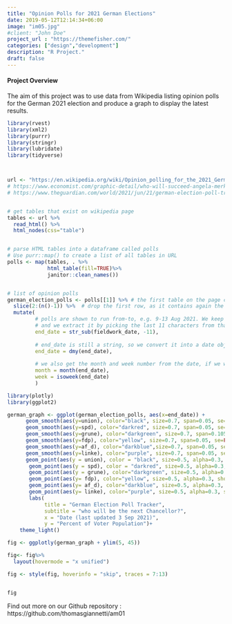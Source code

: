 ```yaml
---
title: "Opinion Polls for 2021 German Elections"
date: 2019-05-12T12:14:34+06:00
image: "im05.jpg"
#client: "John Doe"
project_url : "https://themefisher.com/"
categories: ["design","development"]
description: "R Project."
draft: false
---
```


#### Project Overview

The aim of this project was to use data from Wikipedia listing opinion polls for the German 2021 election and produce a graph to display the latest results.

```r

library(rvest)
library(xml2)
library(purrr)
library(stringr)
library(lubridate)
library(tidyverse)



url <- "https://en.wikipedia.org/wiki/Opinion_polling_for_the_2021_German_federal_election"
# https://www.economist.com/graphic-detail/who-will-succeed-angela-merkel
# https://www.theguardian.com/world/2021/jun/21/german-election-poll-tracker-who-will-be-the-next-chancellor


# get tables that exist on wikipedia page 
tables <- url %>% 
  read_html() %>% 
  html_nodes(css="table")


# parse HTML tables into a dataframe called polls 
# Use purr::map() to create a list of all tables in URL
polls <- map(tables, . %>% 
             html_table(fill=TRUE)%>% 
             janitor::clean_names())


# list of opinion polls
german_election_polls <- polls[[1]] %>% # the first table on the page contains the list of all opinions polls
  slice(2:(n()-1)) %>%  # drop the first row, as it contains again the variable names and last row that contains 2017 results
  mutate(
         # polls are shown to run from-to, e.g. 9-13 Aug 2021. We keep the last date, 13 Aug here, as the poll date
         # and we extract it by picking the last 11 characters from that field
         end_date = str_sub(fieldwork_date, -11),
         
         # end_date is still a string, so we convert it into a date object using lubridate::dmy()
         end_date = dmy(end_date),
         
         # we also get the month and week number from the date, if we want to do analysis by month- week, etc.
         month = month(end_date),
         week = isoweek(end_date)
         )
```

```r
library(plotly)
library(ggplot2)
```

```r
german_graph <- ggplot(german_election_polls, aes(x=end_date)) +
      geom_smooth(aes(y=union), color="black", size=0.7, span=0.05, se=FALSE)+
      geom_smooth(aes(y=spd), color="darkred", size=0.7, span=0.05, se=FALSE)+     
      geom_smooth(aes(y=grune), color="darkgreen", size=0.7, span=0.105, se=FALSE)+
      geom_smooth(aes(y=fdp), color="yellow", size=0.7, span=0.05, se=FALSE)+
      geom_smooth(aes(y=af_d), color="darkblue",size=0.7, span=0.05, se=FALSE)+
      geom_smooth(aes(y=linke), color="purple", size=0.7, span=0.05, se=FALSE) +
      geom_point(aes(y = union), color = "black", size=0.5, alpha=0.3, show.legend = FALSE) +
       geom_point(aes(y = spd), color = "darkred", size=0.5, alpha=0.3, show.legend = FALSE) +
       geom_point(aes(y = grune), color="darkgreen", size=0.5, alpha=0.3, show.legend = FALSE) +
       geom_point(aes(y= fdp), color="yellow", size=0.5, alpha=0.3, show.legend = FALSE) +
       geom_point(aes(y= af_d), color="darkblue", size=0.5, alpha=0.3, show.legend = FALSE) +
       geom_point(aes(y= linke), color="purple", size=0.5, alpha=0.3, show.legend = FALSE) +
       labs(
            title = "German Election Poll Tracker",
            subtitle = "who will be the next Chancellor?",
            x = "Date (last updated 3 Sep 2021)",
            y = "Percent of Voter Population")+
    theme_light()

fig <- ggplotly(german_graph + ylim(5, 45))

fig<- fig%>%
  layout(hovermode = "x unified")

fig <- style(fig, hoverinfo = "skip", traces = 7:13)


fig
```


Find out more on our Github repository :
https://github.com/thomasgiannetti/am01

